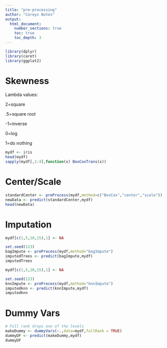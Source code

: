 ---
title: "pre-processing"
author: "Coreys Notes"
output:
  html_document:
    number_sections: true
    toc: true
    toc_depth: 3
---

```{r}
library(dplyr)
library(caret)
library(ggplot2)
```

# Skewness

Lambda values:

2=square

.5=square root

-1=inverse

0=log

1=do nothing

```{r}

mydf <- iris
head(mydf)
sapply(mydf[,1:4],function(x) BoxCoxTrans(x))
```

# Center/Scale

```{r}
standardCenter <- preProcess(mydf,method=c("BoxCox","center","scale"))
newData <- predict(standardCenter,mydf)
head(newData)
```

# Imputation

```{r}
mydf[c(1,5,10,15),1] <- NA
```

```{r}
set.seed(123)
bagImpute <- preProcess(mydf,method="bagImpute")
imputedTrees <- predict(bagImpute,mydf)
imputedTrees
```


```{r}
mydf[c(1,5,10,15),1] <- NA
```


```{r}
set.seed(123)
knnImpute <- preProcess(mydf,method="knnImpute")
imputedknn <- predict(knnImpute,mydf)
imputedknn
```

# Dummy Vars

```{r}
# Full rank drops one of the levels
makeDummy <- dummyVars(~.,data=mydf,fullRank = TRUE)
dummyDF <- predict(makeDummy,mydf)
dummyDF
```


